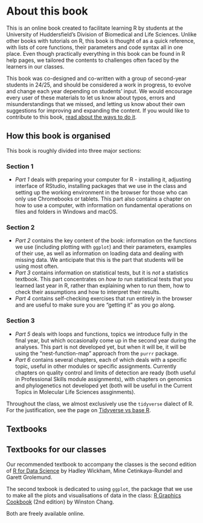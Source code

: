 # About this book

This is an online book created to facilitate learning R by students at the University of Huddersfield's Division of Biomedical and Life Sciences. Unlike other books with tutorials on R, this book is thought of as a quick reference, with lists of core functions, their parameters and code syntax all in one place. Even though practically everything in this book can be found in R help pages, we tailored the contents to challenges often faced by the learners in our classes.

This book was co-designed and co-written with a group of second-year students in 24/25, and should be considered a work in progress, to evolve and change each year depending on students' input. We would encourage every user of these materials to let us know about typos, errors and misunderstandings that we missed, and letting us know about their own suggestions for improving and expanding the content. If you would like to contribute to this book, [read about the ways to do it](how_to_contribute.html).

## How this book is organised

This book is roughly divided into three major sections:

### Section 1
- *Part 1* deals with preparing your computer for R - installing it, adjusting interface of RStudio, installing packages that we use in the class and setting up the working environment in the browser for those who can only use Chromebooks or tablets. This part also contains a chapter on how to use a computer, with information on fundamental operations on files and folders in Windows and macOS.

### Section 2
- *Part 2* contains the key content of the book: information on the functions we use (including plotting with `ggplot`) and their parameters, examples of their use, as well as information on loading data and dealing with missing data. We anticipate that this is the part that students will be using most often.
- *Part 3* contains information on statistical tests, but it is _not_ a statistics textbook. This part concentrates on _how to_ run statistical tests that you learned last year in R, rather than explaining when to run them, how to check their assumptions and how to interpret their results.
- *Part 4* contains self-checking exercises that run entirely in the browser and are useful to make sure you are "getting it" as you go along.

### Section 3
- *Part 5* deals with loops and functions, topics we introduce fully in the final year, but which occasionally come up in the second year during the analyses. This part is not developed yet, but when it will be, it will be using the "nest-function-map" approach from the `purrr` package.
- *Part 6* contains several chapters, each of which deals with a specific topic, useful in other modules or specific assignments. Currently chapters on quality control and limits of detection are ready (both useful in Professional Skills module assignments), with chapters on genomics and phylogenetics not developed yet (both will be useful in the Current Topics in Molecular Life Sciences assginments).

Throughout the class, we almost exclusively use the `tidyverse` dialect of R. For the justification, see the page on [Tidyverse vs base R](tidyverse_vs_baser.html).

## Textbooks

::: callout-important
## Textbooks for our classes
Our recommended textbook to accompany the classes is the second edition of [R for Data Science](https://r4ds.hadley.nz) by Hadley Wickham, Mine Cetinkaya-Rundel and Garett Grolemund.

The second texbook is dedicated to using `ggplot`, the package that we use to make all the plots and visualisations of data in the class: [R Graphics Cookbook](https://r-graphics.org) (2nd edition) by Winston Chang. 

Both are freely available online.
:::
